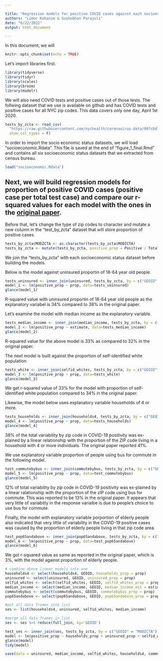 ---

title: "Regression models for positive COVID cases against each socioeconomic status"
authors: "Limor Kohanim & Sushobhan Parajuli"
date: "6/22/2022"
output: html_document

---

In this document, we will 

```{r setup, include=FALSE}
knitr::opts_chunk$set(echo = TRUE)
```

Let's import libraries first.
```{r}
library(tidyverse)
library(tidyr)
library(scales)
library(broom)
library(modelr)
```

We will also need COVID tests and positive cases out of those tests. The follwing dataset that we use is available on github and has COVID tests and positive cases for all NYC zip codes. This data covers only one day, April 1st 2020. 
```{r}
tests_by_zcta <- read_csv(
  "https://raw.githubusercontent.com/nychealth/coronavirus-data/097cbd70aa00eb635b17b177bc4546b2fce21895/tests-by-zcta.csv",
  show_col_types = F)
```
In order to import the socio economic status datasets, we will load "socioeconomic.Rdata". This file is saved at the end of "figure_1_final.Rmd" and contains all six socioeconomic status datasets that we extracted from census bureau. 
```{r}
load("socioeconomic.Rdata")
```

Next, we will build regression models for proportion of positive COVID cases (positive case per total test case) and compare our r-squared values for each model with the ones in the [original paper](https://onlinelibrary.wiley.com/doi/epdf/10.1111/irv.12816).
---

Before that, let's change the type of zip codes to character and mutate a new column in the "test_by_zcta" dataset that will store proportion of positive cases.
```{r}
tests_by_zcta$MODZCTA <- as.character(tests_by_zcta$MODZCTA)
tests_by_zcta <- mutate(tests_by_zcta, positive_prop = Positive / Total)
```

We join the "tests_by_zcta" with each socioeconomic status dataset before building the models.

Below is the model against uninsured proportin of 18-64 year old people.
```{r}
tests_uninsured <- inner_join(uninsured, tests_by_zcta, by = c("GEOID" = "MODZCTA"))
model_1 <- lm(positive_prop ~ prop, data=tests_uninsured)
glance(model_1)
```
R-squared value with uninsured proportin of 18-64 year old people as the explanatory variabel is 34% compared to 38% in the original paper.

Let's examine the model with median income as the explanatory variable.
```{r}
tests_median_income <- inner_join(median_income, tests_by_zcta, by = c("GEOID" = "MODZCTA"))
model_2 <- lm(positive_prop ~ estimate, data=tests_median_income)
glance(model_2)
```
R-squared value for the above model is 33% as compared to 32% in the original paper.

The next model is built against the proportion of self-identified white population.
```{r}
tests_white <- inner_join(selfid_whites, tests_by_zcta, by = c("GEOID" = "MODZCTA"))
model_3 <- lm(positive_prop ~ prop, data=tests_white)
glance(model_3)
```
We get r-squared value of 33% for the model with proportion of self-identified white population compared to 34% in the original paper.

Likewise, the model below uses explanatory variable households of 4 or more.
```{r}
tests_households <- inner_join(households4, tests_by_zcta, by = c("GEOID" = "MODZCTA"))
model_4 <- lm(positive_prop ~ prop, data=tests_households)
glance(model_4)
```
38% of  the  total  variability  by  zip  code  in  COVID-19  positivity  was  ex-plained by a linear relationship with the proportion of the ZIP code living in a household with 4 or more individuals. The original paper reported 41%.  

We use explanatory variable proportion of people using bus for commute in the following model.
```{r}
test_commutebybus <- inner_join(commutebybus, tests_by_zcta, by = c("GEOID" = "MODZCTA"))
model_5 <- lm(positive_prop ~ prop, data=test_commutebybus)
glance(model_5)
```
12% of total variability by zip code in COVID-19 positivity was ex-plained by a linear ralationship with the proportion of the zIP code using bus for commute. This was reported to be 13% in the original paper. It appears that very little of variabilty in the response varialbe is due to people's choice to use bus for commute.

Finally, the model with explanatory variable porportion of elderly people also indicated that very little of variability in the COVID-19 positive cases was caused by the proportion of elderly people living in that zip code area.
```{r}
test_pop65andabove <- inner_join(pop65andabove, tests_by_zcta, by = c("GEOID" = "MODZCTA"))
model_6 <- lm(positive_prop ~ prop, data=test_pop65andabove)
glance(model_6)
```
We got r-squared value as same as reported in the original paper, which is 3%, with the model against proportion of elderly people.

```{r}
# combine above linear models into one 
households4 <- select(households4, GEOID, households_prop = prop)
uninsured <- select(uninsured, GEOID, uninsured_prop = prop)
selfid_whites <- select(selfid_whites, GEOID, selfid_whites_prop = prop)
median_income <- select(median_income, GEOID, median_income_est = estimate)
commutebybus <- select(commutebybus, GEOID, commutebybus_prop = prop)
pop65andabove <- select(pop65andabove, GEOID, pop65andabove_prop = prop)

#put all data frames into list
ses <- list(households4, uninsured, selfid_whites, median_income)

#merge all data frames in list
ses <- ses %>% reduce(full_join, by='GEOID')

test_ses <- inner_join(ses, tests_by_zcta, by = c("GEOID" = "MODZCTA"))
model <- lm(positive_prop ~ households_prop + uninsured_prop + selfid_whites_prop + median_income_est, data=test_ses)
glance(model)
tidy(model)
```
```{r}
save(data = uninsured, median_income, selfid_whites, households4, commutebybus, pop65andabove, file = "testsandses.Rdata")
```

